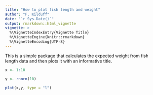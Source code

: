 ```yaml
---
title: "How to plot fish length and weight"
author: "P. Kilduff"
date: "`r Sys.Date()`"
output: rmarkdown::html_vignette
vignette: >
  %\VignetteIndexEntry{Vignette Title}
  %\VignetteEngine{knitr::rmarkdown}
  %\VignetteEncoding{UTF-8}
---
```


This is a simple package that calculates the expected weight from fish length data and then plots it with an informative title.

```r

x <- 1:10

y <- rnorm(10)

plot(x,y, type = "l")

```

